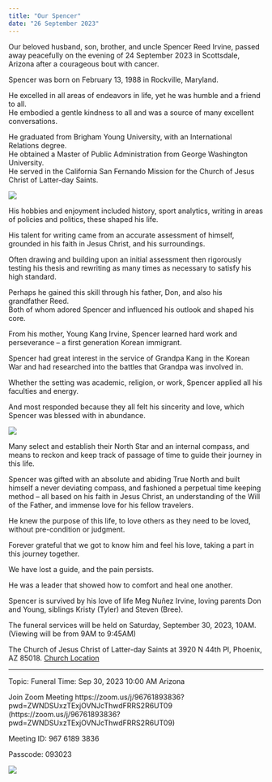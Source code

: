 ```yaml
---
title: "Our Spencer"
date: "26 September 2023"
---
```


Our beloved husband, son, brother, and uncle Spencer Reed Irvine, passed away peacefully on the evening of 24 September 2023 in Scottsdale, Arizona after a courageous bout with cancer.

Spencer was born on February 13, 1988 in Rockville, Maryland.

He excelled in all areas of endeavors in life, yet he was humble and a friend to all.\
He embodied a gentle kindness to all and was a source of many excellent conversations.

He graduated from Brigham Young University, with an International Relations degree.\
He obtained a Master of Public Administration from George Washington University.\
He served in the California San Fernando Mission for the Church of Jesus Christ of Latter-day Saints.

![](temple_cloud.jpeg)

His hobbies and enjoyment included history, sport analytics, writing in areas of policies and politics, these shaped his life.

His talent for writing came from an accurate assessment of himself, grounded in his faith in Jesus Christ, and his surroundings.

Often drawing and building upon an initial assessment then rigorously testing his thesis and rewriting as many times as necessary to satisfy his high standard.

Perhaps he gained this skill through his father, Don, and also his grandfather Reed.\
Both of whom adored Spencer and influenced his outlook and shaped his core.

From his mother, Young Kang Irvine, Spencer learned hard work and perseverance -- a first generation Korean immigrant.

Spencer had great interest in the service of Grandpa Kang in the Korean War and had researched into the battles that Grandpa was involved in.

Whether the setting was academic, religion, or work, Spencer applied all his faculties and energy.

And most responded because they all felt his sincerity and love, which Spencer was blessed with in abundance.

![](tree_love.jpg)

Many select and establish their North Star and an internal compass, and means to reckon and keep track of passage of time to guide their journey in this life.

Spencer was gifted with an absolute and abiding True North and built himself a never deviating compass, and fashioned a perpetual time keeping method -- all based on his faith in Jesus Christ, an understanding of the Will of the Father, and immense love for his fellow travelers.

He knew the purpose of this life, to love others as they need to be loved, without pre-condition or judgment.

Forever grateful that we got to know him and feel his love, taking a part in this journey together.

We have lost a guide, and the pain persists.

He was a leader that showed how to comfort and heal one another.

Spencer is survived by his love of life Meg Nuñez Irvine, loving parents Don and Young, siblings Kristy (Tyler) and Steven (Bree).

The funeral services will be held on Saturday, September 30, 2023, 10AM.\
(Viewing will be from 9AM to 9:45AM)

The Church of Jesus Christ of Latter-day Saints at 3920 N 44th Pl, Phoenix, AZ 85018. [Church Location](https://maps.app.goo.gl/EuyryWaA3nHQc2X29)

---

Topic: Funeral
Time: Sep 30, 2023 10:00 AM Arizona

Join Zoom Meeting
https://zoom.us/j/96761893836?pwd=ZWNDSUxzTExjOVNJcThwdFRRS2R6UT09 (https://zoom.us/j/96761893836?pwd=ZWNDSUxzTExjOVNJcThwdFRRS2R6UT09)

Meeting ID: 
967 6189 3836

Passcode: 093023

![](clouds.jpeg)
